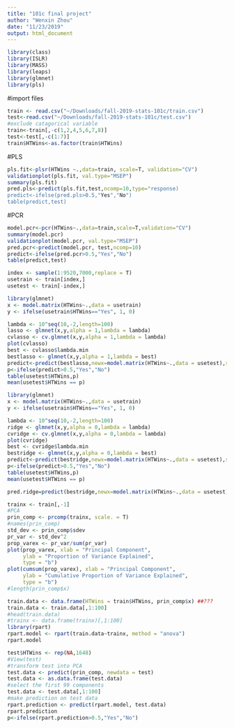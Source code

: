 ```yaml
---
title: "101c final project"
author: "Wenxin Zhou"
date: "11/23/2019"
output: html_document
---
```


```r
library(class) 
library(ISLR) 
library(MASS) 
library(leaps) 
library(glmnet)
library(pls)
```
#import files
```r
train <- read.csv("~/Downloads/fall-2019-stats-101c/train.csv")
test<-read.csv("~/Downloads/fall-2019-stats-101c/test.csv")
#exclude catagorical variable
train<-train[,-c(1,2,4,5,6,7,8)]
test<-test[,-c(1:7)]
train$HTWins<-as.factor(train$HTWins)
```

#PLS
```r
pls.fit<-plsr(HTWins ~.,data=train, scale=T, validation="CV")
validationplot(pls.fit, val.type="MSEP")
summary(pls.fit)
pred.pls<-predict(pls.fit,test,ncomp=10,type="response)
predict<-ifelse(pred.pls>0.5,"Yes","No") 
table(predict,test)
```
#PCR
```r
model.pcr<-pcr(HTWins~.,data=train,scale=T,validation="CV") 
summary(model.pcr)
validationplot(model.pcr, val.type="MSEP")
pred.pcr<-predict(model.pcr, test,ncomp=10)
predict<-ifelse(pred.pcr>0.5,"Yes","No") 
table(predict,test)
```

```r
index <- sample(1:9520,7000,replace = T)
usetrain <- train[index,]
usetest <- train[-index,]
```
```r
library(glmnet)
x <- model.matrix(HTWins~.,data = usetrain)
y <- ifelse(usetrain$HTWins=="Yes", 1, 0)

lambda <- 10^seq(10,-2,length=100)
lasso <- glmnet(x,y,alpha = 1,lambda = lambda)
cvlasso <- cv.glmnet(x,y,alpha = 1,lambda = lambda)
plot(cvlasso)
best <- cvlasso$lambda.min
bestlasso <- glmnet(x,y,alpha = 1,lambda = best)
predict<-predict(bestlasso,newx=model.matrix(HTWins~.,data = usetest),s=best,type="response")
p<-ifelse(predict>0.5,"Yes","No")
table(usetest$HTWins,p)
mean(usetest$HTWins == p)
```

```r
library(glmnet)
x <- model.matrix(HTWins~.,data = usetrain)
y <- ifelse(usetrain$HTWins=="Yes", 1, 0)

lambda <- 10^seq(10,-2,length=100)
ridge <- glmnet(x,y,alpha = 0,lambda = lambda)
cvridge <- cv.glmnet(x,y,alpha = 0,lambda = lambda)
plot(cvridge)
best <- cvridge$lambda.min
bestridge <- glmnet(x,y,alpha = 0,lambda = best)
predict<-predict(bestridge,newx=model.matrix(HTWins~.,data = usetest),s=best,type="response")
p<-ifelse(predict>0.5,"Yes","No")
table(usetest$HTWins,p)
mean(usetest$HTWins == p)

pred.ridge=predict(bestridge,newx=model.matrix(HTWins~.,data = usetest),type = "response")
```

```r
trainx <- train[,-1]
#PCA
prin_comp <- prcomp(trainx, scale. = T)
#names(prin_comp)
std_dev <- prin_comp$sdev
pr_var <- std_dev^2
prop_varex <- pr_var/sum(pr_var)
plot(prop_varex, xlab = "Principal Component",
     ylab = "Proportion of Variance Explained",
     type = "b")
plot(cumsum(prop_varex), xlab = "Principal Component",
     ylab = "Cumulative Proportion of Variance Explained",
     type = "b")
#length(prin_comp$x)

train.data <- data.frame(HTWins = train$HTWins, prin_comp$x) ##???
train.data <- train.data[,1:100]
#head(train.data)
#trainx <- data.frame(trainx)[,1:100]
library(rpart)
rpart.model <- rpart(train.data~trainx, method = "anova")
rpart.model

test$HTWins <- rep(NA,1648)
#View(test)
#transform test into PCA
test.data <- predict(prin_comp, newdata = test)
test.data <- as.data.frame(test.data)
#select the first 99 components
test.data <- test.data[,1:100]
#make prediction on test data
rpart.prediction <- predict(rpart.model, test.data)
rpart.prediction
p<-ifelse(rpart.prediction>0.5,"Yes","No")

```
